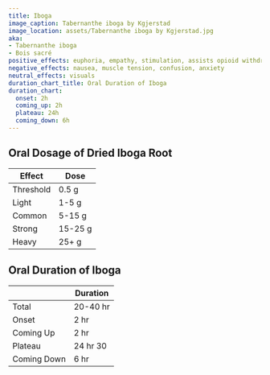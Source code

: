 ```yaml
---
title: Iboga
image_caption: Tabernanthe iboga by Kgjerstad
image_location: assets/Tabernanthe iboga by Kgjerstad.jpg
aka:
- Tabernanthe iboga
- Bois sacré
positive_effects: euphoria, empathy, stimulation, assists opioid withdrawal
negative_effects: nausea, muscle tension, confusion, anxiety
neutral_effects: visuals
duration_chart_title: Oral Duration of Iboga
duration_chart:
  onset: 2h
  coming_up: 2h
  plateau: 24h
  coming_down: 6h
---
```


## Oral Dosage of Dried Iboga Root
| Effect | Dose |
| --- | --- |
| Threshold | 0.5 g |
| Light | 1-5 g |
| Common | 5-15 g |
| Strong | 15-25 g |
| Heavy | 25+ g |


<Chart title={frontmatter.duration_chart_title} data={frontmatter.duration_chart} />


## Oral Duration of Iboga
| | Duration |
| --- | --- |
| Total | 20-40 hr |
| Onset | 2 hr |
| Coming Up | 2 hr |
| Plateau | 24 hr 30 |
| Coming Down | 6 hr |
